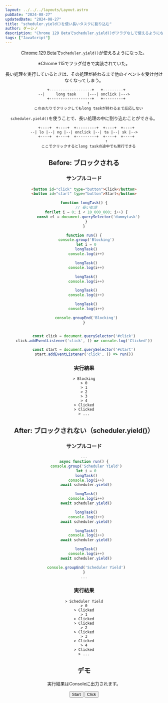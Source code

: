 ```yaml
---
layout: ../../../layouts/Layout.astro
pubDate: "2024-08-27"
updatedDate: "2024-08-27"
title: "scheduler.yield()を使い長いタスクに割り込む"
author: ダーシノ
description: "Chrome 129 Betaでscheduler.yield()がフラグなしで使えるようになった。scheduler.yield()を使うことで、長い処理の中に割り込むことができる。"
tags: ["JavaScript"]
---
```



<Header {...frontmatter} />

[Chrome 129 Beta](https://developer.chrome.com/blog/chrome-129-beta?hl=en)で`scheduler.yield()`が使えるようになった。

※Chrome 115でフラグ付きで実装されていた。

長い処理を実行しているときは、その処理が終わるまで他のイベントを受け付けなくなってしまう。

```
  +-------------------+   +---------+
--|     long task     |---| onclick |--->
  +-------------------+   +---------+
    ↑
    このあたりでクリックしてもlong taskが終わるまで反応しない
```

`scheduler.yield()`を使うことで、長い処理の中に割り込むことができる。

```
  +----+  +----+  +---------+  +----+  +----+
--| lo |--| ng |--| onclick |--| ta |--| sk |-->
  +----+  +----+  +---------+  +----+  +----+
                    ↑
    ここでクリックするとlong taskの途中でも実行できる
```

## Before: ブロックされる

### サンプルコード
```html
<button id="click" type="button">Click</button>
<button id="start" type="button">Start</button>
```

```js
function longTask() {
  // 長い処理
  for(let i = 0; i < 10_000_000; i++) {
    const el = document.querySelector('dummytask')
  }
}

function run() {
  console.group('Blocking')
  let i = 0
  longTask()
  console.log(i++)

  longTask()
  console.log(i++)

  longTask()
  console.log(i++)

  longTask()
  console.log(i++)

  longTask()
  console.log(i++)

  console.groupEnd('Blocking')
}


const click = document.querySelector('#click')
click.addEventListener('click', () => console.log('Clicked'))

const start = document.querySelector('#start')
start.addEventListener('click', () => run())
```

### 実行結果

```
> Blocking
> 0
> 1
> 2
> 3
> 4
> Clicked
> Clicked
> ...
```

## After: ブロックされない（scheduler.yield()）

### サンプルコード
```js
...
async function run() {
  console.group('Scheduler Yield')
  let i = 0
  longTask()
  console.log(i++)
  await scheduler.yield()

  longTask()
  console.log(i++)
  await scheduler.yield()

  longTask()
  console.log(i++)
  await scheduler.yield()

  longTask()
  console.log(i++)
  await scheduler.yield()

  longTask()
  console.log(i++)
  await scheduler.yield()

  console.groupEnd('Scheduler Yield')
}
...
```

### 実行結果

```
> Scheduler Yield
> 0
> Clicked
> 1
> Clicked
> Clicked
> 2
> Clicked
> 3
> Clicked
> 4
> Clicked
> ...
```


## デモ

実行結果はConsoleに出力されます。

<button id="start" type="button">Start</button>
<button id="click" type="button">Click</button>

<script>{`
function longTask() {
  for(let i = 0; i < 1_000_000; i++) {
    const el = document.querySelector('dummytask')
  }
}

async function run() {
  console.group('Scheduler Yield')
  let i = 0
  longTask()
  console.log(i++)
  await scheduler.yield()

  longTask()
  console.log(i++)
  await scheduler.yield()

  longTask()
  console.log(i++)
  await scheduler.yield()

  longTask()
  console.log(i++)
  await scheduler.yield()

  longTask()
  console.log(i++)
  await scheduler.yield()

  console.groupEnd('Blocking')
}


const click = document.querySelector('#click')
click.addEventListener('click', () => console.log('Clicked'))

const start = document.querySelector('#start')
start.addEventListener('click', () => run())
`}</script>
